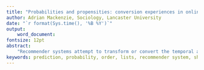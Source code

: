 ```yaml
---
title: "Probabilities and propensities: conversion experiences in online grocery shopping"
author: Adrian Mackenzie, Sociology, Lancaster University 
date: "`r format(Sys.time(), '%B %Y')`"
output:
    word_document: 
fontsize: 12pt
abstract: 
    "Recommender systems attempt to transform or convert the temporal and agential fabric of social ordering by substituting probabilistic calculation for social practices. This paper investigates practices of ordering in the setting of shopping lists and  online grocery orders. It reconstructs an account of how a recommender system suggests a small number of grocery items of personal relevance to each of the millions of online grocery shoppers in  a major UK supermarket chain. Although all shopping lists mix past and future actions, actual and potential events, and normative and actual values, their re-writing by recommender systems adds a new operational dynamic.The paper explores how in the context of recommender systems the constitutive incompleteness of shopping lists, their propensity to expand or change, becomes more important than their capacity to inscribe social order. This suggests that the conversion of lists from finite ordering to indeterminate propensity in recommender systems requires new ways of conceptualising social order."
keywords: prediction, probability, order, lists, recommender system, shopping
---
```


